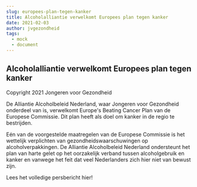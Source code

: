 ```yaml
---
slug: europees-plan-tegen-kanker
title: Alcoholalliantie verwelkomt Europees plan tegen kanker
date: 2021-02-03
author: jvgezondheid
tags:
  - mock
  - document
---
```

## Alcoholalliantie verwelkomt Europees plan tegen kanker

Copyright 2021 Jongeren voor Gezondheid

De Alliantie Alcoholbeleid Nederland, waar Jongeren voor Gezondheid onderdeel van is, verwelkomt Europe's Beating Cancer Plan van de Europese Commissie. Dit plan heeft als doel om kanker in de regio te bestrijden.

Eén van de voorgestelde maatregelen van de Europese Commissie is het wettelijk verplichten van gezondheidswaarschuwingen op alcoholverpakkingen. De Alliantie Alcoholbeleid Nederland ondersteunt het plan van harte gelet op het oorzakelijk verband tussen alcoholgebruik en kanker en vanwege het feit dat veel Nederlanders zich hier niet van bewust zijn.

Lees het volledige persbericht hier!